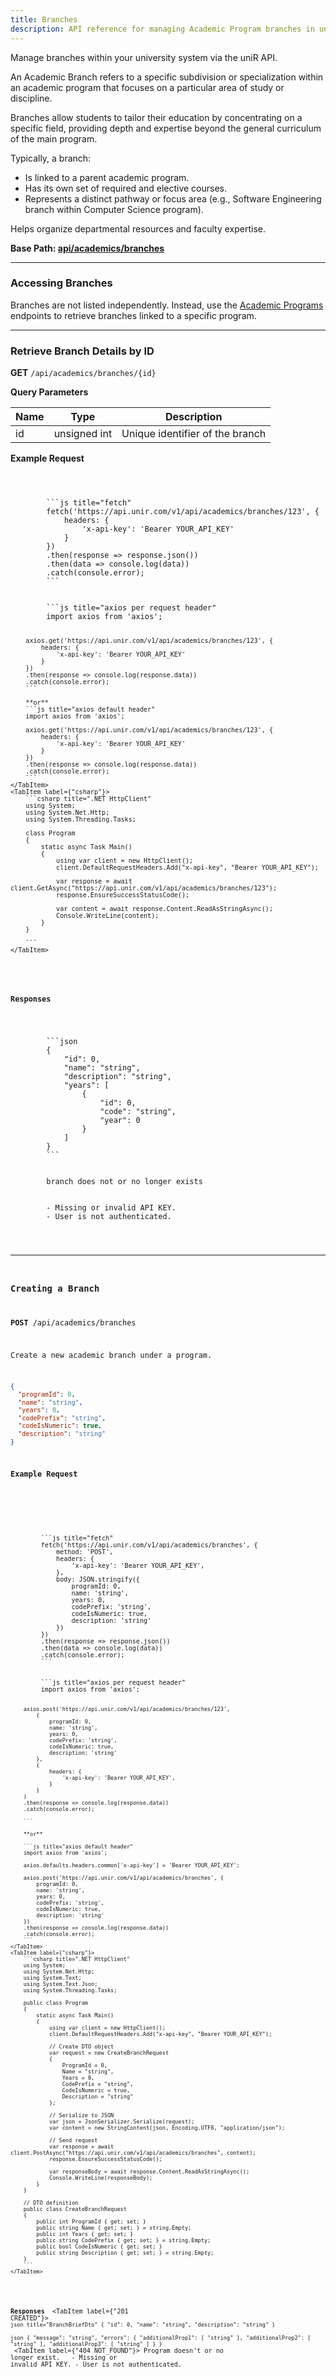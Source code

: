 ```yaml
---
title: Branches
description: API reference for managing Academic Program branches in uniR.
---
```



Manage branches within your university system via the uniR API.

An Academic Branch refers to a specific subdivision or specialization within an academic program that focuses on a
particular area of study or discipline.

Branches allow students to tailor their education by concentrating on a specific field, providing depth and expertise
beyond the general curriculum of the main program.

Typically, a branch:

- Is linked to a parent academic program.
- Has its own set of required and elective courses.
- Represents a distinct pathway or focus area (e.g., Software Engineering branch within Computer Science program).

Helps organize departmental resources and faculty expertise.

**Base Path: [api/academics/branches](https://api.unir.com/v1/api/academics/programs/branches)**

---

### Accessing Branches

Branches are not listed independently. Instead, use
the [Academic Programs](/api/academics/programs#retrieve-academic-program-by-id) endpoints to retrieve branches linked
to a specific program.

---

### Retrieve Branch Details by ID

**GET** `/api/academics/branches/{id}`

**Query Parameters**

| Name | Type         | Description                     |
|------|--------------|---------------------------------|
| id   | unsigned int | Unique identifier of the branch |

**Example Request**

<Tabs>
    <TabItem label="cURL">
        <Code title={"GET Request"}
              lang={"http"}
              code={"curl -H  x-api-key: Bearer YOUR_API_KEY \\\n\t https://api.unir.com/v1/api/academics/branches/123"}
              frame={"terminal"}
        />
    </TabItem>
    <TabItem label={"javascript"}>
        ```js title="fetch"
        fetch('https://api.unir.com/v1/api/academics/branches/123', {
            headers: {
                'x-api-key': 'Bearer YOUR_API_KEY'
            }
        })
        .then(response => response.json())
        .then(data => console.log(data))
        .catch(console.error);
        ```
    </TabItem>
    <TabItem label={"nodejs"}>
        ```js title="axios per request header"
        import axios from 'axios';

        axios.get('https://api.unir.com/v1/api/academics/branches/123', {
            headers: {
                'x-api-key': 'Bearer YOUR_API_KEY'
            }
        })
        .then(response => console.log(response.data))
        .catch(console.error);
        ```

        **or**
        ```js title="axios default header"
        import axios from 'axios';

        axios.get('https://api.unir.com/v1/api/academics/branches/123', {
            headers: {
                'x-api-key': 'Bearer YOUR_API_KEY'
            }
        })
        .then(response => console.log(response.data))
        .catch(console.error);
        ```
    </TabItem>
    <TabItem label={"csharp"}>
        ```csharp title=".NET HttpClient"
        using System;
        using System.Net.Http;
        using System.Threading.Tasks;

        class Program
        {
            static async Task Main()
            {
                using var client = new HttpClient();
                client.DefaultRequestHeaders.Add("x-api-key", "Bearer YOUR_API_KEY");

                var response = await client.GetAsync("https://api.unir.com/v1/api/academics/branches/123");
                response.EnsureSuccessStatusCode();

                var content = await response.Content.ReadAsStringAsync();
                Console.WriteLine(content);
            }
        }

        ```
    </TabItem>
</Tabs>

**Responses**

<Tabs>
    <TabItem label={"200 OK"}>
        ```json
        {
            "id": 0,
            "name": "string",
            "description": "string",
            "years": [
                {
                    "id": 0,
                    "code": "string",
                    "year": 0
                }
            ]
        }
        ```
    </TabItem>
    <TabItem label={"404 NOT_FOUND"}>
        branch does not or no longer exists
    </TabItem>
    <TabItem label="401 Unauthorized">
        - Missing or invalid API KEY.
        - User is not authenticated.
    </TabItem>
</Tabs>

---

### Creating a Branch

**POST** /api/academics/branches

Create a new academic branch under a program.

```json title="Request Body"
{
  "programId": 0,
  "name": "string",
  "years": 0,
  "codePrefix": "string",
  "codeIsNumeric": true,
  "description": "string"
}
```

**Example Request**

<Tabs>
    <TabItem label="cURL">
        <Code title={"POST Request"}
              lang={"http"}
              code={"curl -X POST \\\n\t -H  \"x-api-key: Bearer YOUR_API_KEY\" \\\n\t -H \"Content-Type: application/json\" \\\n\t" +
                  "-d '{\"programId\": 0, \"name\": \"string\", \"years\": 0, \"codePrefix\": \"string\", \"codeIsNumeric\": true, \"description\": \"string\"}'"
                  +" \\\n\t https://api.unir.com/v1/api/academics/branches"}
              frame={"terminal"}
        />
    </TabItem>
    <TabItem label={"javascript"}>
        ```js title="fetch"
        fetch('https://api.unir.com/v1/api/academics/branches', {
            method: 'POST',
            headers: {
                'x-api-key': 'Bearer YOUR_API_KEY',
            },
            body: JSON.stringify({
                programId: 0,
                name: 'string',
                years: 0,
                codePrefix: 'string',
                codeIsNumeric: true,
                description: 'string'
            })
        })
        .then(response => response.json())
        .then(data => console.log(data))
        .catch(console.error);
        ```
    </TabItem>
    <TabItem label={"nodejs"}>
        ```js title="axios per request header"
        import axios from 'axios';

        axios.post('https://api.unir.com/v1/api/academics/branches/123',
            {
                programId: 0,
                name: 'string',
                years: 0,
                codePrefix: 'string',
                codeIsNumeric: true,
                description: 'string'
            },
            {
                headers: {
                    'x-api-key': 'Bearer YOUR_API_KEY',
                }
            }
        )
        .then(response => console.log(response.data))
        .catch(console.error);

        ```

        **or**

        ```js title="axios default header"
        import axios from 'axios';

        axios.defaults.headers.common['x-api-key'] = 'Bearer YOUR_API_KEY';

        axios.post('https://api.unir.com/v1/api/academics/branches', {
            programId: 0,
            name: 'string',
            years: 0,
            codePrefix: 'string',
            codeIsNumeric: true,
            description: 'string'
        })
        .then(response => console.log(response.data))
        .catch(console.error);
        ```
    </TabItem>
    <TabItem label={"csharp"}>
        ```csharp title=".NET HttpClient"
        using System;
        using System.Net.Http;
        using System.Text;
        using System.Text.Json;
        using System.Threading.Tasks;

        public class Program
        {
            static async Task Main()
            {
                using var client = new HttpClient();
                client.DefaultRequestHeaders.Add("x-api-key", "Bearer YOUR_API_KEY");

                // Create DTO object
                var request = new CreateBranchRequest
                {
                    ProgramId = 0,
                    Name = "string",
                    Years = 0,
                    CodePrefix = "string",
                    CodeIsNumeric = true,
                    Description = "string"
                };

                // Serialize to JSON
                var json = JsonSerializer.Serialize(request);
                var content = new StringContent(json, Encoding.UTF8, "application/json");

                // Send request
                var response = await client.PostAsync("https://api.unir.com/v1/api/academics/branches", content);
                response.EnsureSuccessStatusCode();

                var responseBody = await response.Content.ReadAsStringAsync();
                Console.WriteLine(responseBody);
            }
        }

        // DTO definition
        public class CreateBranchRequest
        {
            public int ProgramId { get; set; }
            public string Name { get; set; } = string.Empty;
            public int Years { get; set; }
            public string CodePrefix { get; set; } = string.Empty;
            public bool CodeIsNumeric { get; set; }
            public string Description { get; set; } = string.Empty;
        }
        ```
    </TabItem>
</Tabs>

**Responses**
<Tabs>
    <TabItem label={"201 CREATED"}>
        ```json title="BranchBriefDto"
        {
            "id": 0,
            "name": "string",
            "description": "string"
        }
        ```
    </TabItem>
    <TabItem label="400 BadRequest">
        ```json
        {
            "message": "string",
            "errors": {
                "additionalProp1": [
                    "string"
                ],
                "additionalProp2": [
                    "string"
                ],
                "additionalProp3": [
                    "string"
                ]
            }
        }
        ```
    </TabItem>
    <TabItem label={"404 NOT_FOUND"}>
        Program doesn't or no longer exist.
    </TabItem>
    <TabItem label="401 Unauthorized">
        - Missing or invalid API KEY.
        - User is not authenticated.
    </TabItem>
</Tabs>
